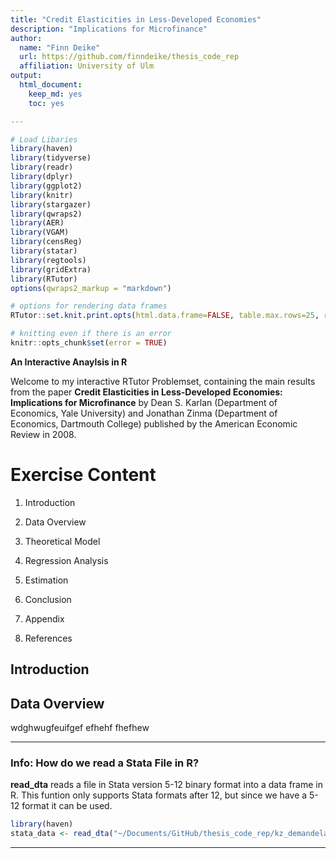```yaml
---
title: "Credit Elasticities in Less-Developed Economies"
description: "Implications for Microfinance"
author:
  name: "Finn Deike"
  url: https://github.com/finndeike/thesis_code_rep
  affiliation: University of Ulm
output: 
  html_document:
    keep_md: yes
    toc: yes

---
```


```r
# Load Libaries
library(haven)
library(tidyverse)
library(readr)
library(dplyr)
library(ggplot2)
library(knitr)
library(stargazer)
library(qwraps2)
library(AER)
library(VGAM)
library(censReg)
library(statar)
library(regtools)
library(gridExtra)
library(RTutor)
options(qwraps2_markup = "markdown")

# options for rendering data frames
RTutor::set.knit.print.opts(html.data.frame=FALSE, table.max.rows=25, round.digits=8, signif.digits=8)

# knitting even if there is an error
knitr::opts_chunk$set(error = TRUE)

```

**An Interactive Anaylsis in R**


Welcome to my interactive RTutor Problemset, containing the main results from the paper **Credit Elasticities in Less-Developed Economies: Implications for Microfinance** by Dean S. Karlan (Department of Economics, Yale University) and Jonathan Zinma (Department of Economics, Dartmouth College) published by the American Economic Review in 2008.


# Exercise Content

1. Introduction 

2. Data Overview

3. Theoretical Model

4. Regression Analysis

5. Estimation

6. Conclusion

7. Appendix

8. References



## Introduction


## Data Overview

wdghwugfeuifgef
efhehf
fhefhew

***
### Info: How do we read a Stata File in R?

**read_dta** reads a file in Stata version 5-12 binary format into a data frame in R. This funtion only supports Stata formats after 12, but since we have a 5-12 format it can be used.

```r
library(haven)
stata_data <- read_dta("~/Documents/GitHub/thesis_code_rep/kz_demandelasts_aer08.dta")
```

***











